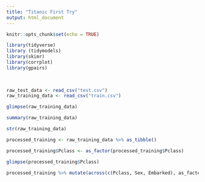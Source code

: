 ```yaml
---
title: "Titanic First Try"
output: html_document
---
```


```r
knitr::opts_chunk$set(echo = TRUE)
```

```r
library(tidyverse)
library (tidymodels)
library(skimr)
library(corrplot)
library(gpairs)

 
 
raw_test_data <- read_csv("test.csv")
raw_training_data <- read_csv("train.csv")


```
```r
glimpse(raw_training_data)
```
```r
summary(raw_training_data)
```
```r
str(raw_training_data)
```
```r
processed_training <- raw_training_data %>% as_tibble()
```
```r
processed_training$Pclass <- as_factor(processed_training$Pclass)
```

```r
glimpse(processed_training$Pclass)
```

```r
processed_training %>% mutate(across(c(Pclass, Sex, Embarked), as_factor)) %>% select(-c(PassengerId, Survived, Cabin, Name))
```

```r

```

